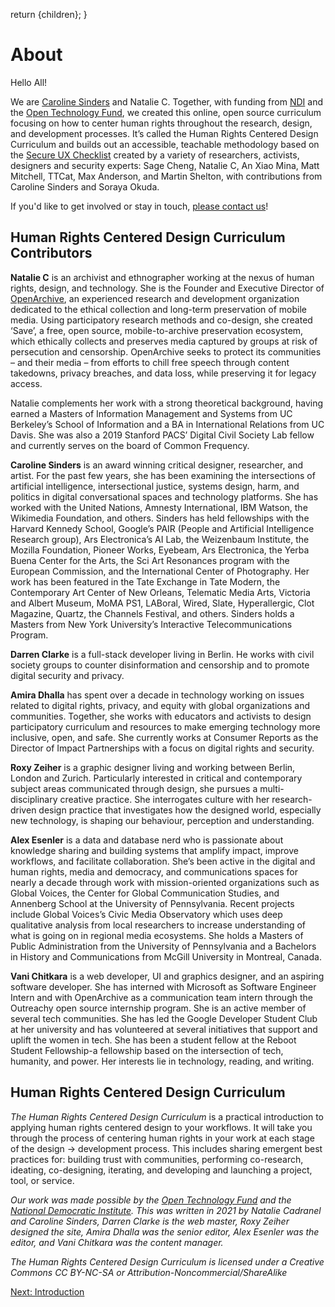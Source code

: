 
  return <MDXProvider components={uac().components()}>{children}</MDXProvider>;
}

[comment]: # "↓↓↓ Editable ↓↓↓"

# About

Hello All!

We are [Caroline Sinders](https://carolinesinders.com/) and Natalie C. Together, with funding from [NDI](https://www.ndi.org/) and the [Open Technology Fund](https://www.opentech.fund/), we created this online, open source curriculum focusing on how to center human rights throughout the research, design, and development processes. It’s called the Human Rights Centered Design Curriculum and builds out an accessible, teachable methodology based on the [Secure UX Checklist](/s/Secure-UX-Checklist.pdf) created by a variety of researchers, activists, designers and security experts: Sage Cheng, Natalie C, An Xiao Mina, Matt Mitchell, TTCat, Max Anderson, and Martin Shelton, with contributions from Caroline Sinders and Soraya Okuda.

If you'd like to get involved or stay in touch, [please contact us](mailto:secure.ux@gmail.com)!

## Human Rights Centered Design Curriculum Contributors

**Natalie C** is an archivist and ethnographer working at the nexus of human rights, design, and technology. She is the Founder and Executive Director of [OpenArchive](https://open-archive.org/), an experienced research and development organization dedicated to the ethical collection and long-term preservation of mobile media. Using participatory research methods and co-design, she created ‘Save’, a free, open source, mobile-to-archive preservation ecosystem, which ethically collects and preserves media captured by groups at risk of persecution and censorship. OpenArchive seeks to protect its communities – and their media – from efforts to chill free speech through content takedowns, privacy breaches, and data loss, while preserving it for legacy access.

Natalie complements her work with a strong theoretical background, having earned a Masters of Information Management and Systems from UC Berkeley’s School of Information and a BA in International Relations from UC Davis. She was also a 2019 Stanford PACS’ Digital Civil Society Lab fellow and currently serves on the board of Common Frequency.

**Caroline Sinders** is an award winning critical designer, researcher, and artist. For the past few years, she has been examining the intersections of artificial intelligence, intersectional justice, systems design, harm, and politics in digital conversational spaces and technology platforms. She has worked with the United Nations, Amnesty International, IBM Watson, the Wikimedia Foundation, and others. Sinders has held fellowships with the Harvard Kennedy School, Google’s PAIR (People and Artificial Intelligence Research group), Ars Electronica’s AI Lab, the Weizenbaum Institute, the Mozilla Foundation, Pioneer Works, Eyebeam, Ars Electronica, the Yerba Buena Center for the Arts, the Sci Art Resonances program with the European Commission, and the International Center of Photography. Her work has been featured in the Tate Exchange in Tate Modern, the Contemporary Art Center of New Orleans, Telematic Media Arts, Victoria and Albert Museum, MoMA PS1, LABoral, Wired, Slate, Hyperallergic, Clot Magazine, Quartz, the Channels Festival, and others. Sinders holds a Masters from New York University’s Interactive Telecommunications Program.

**Darren Clarke** is a full-stack developer living in Berlin. He works with civil society groups to counter disinformation and censorship and to promote digital security and privacy.

**Amira Dhalla** has spent over a decade in technology working on issues related to digital rights, privacy, and equity with global organizations and communities. Together, she works with educators and activists to design participatory curriculum and resources to make emerging technology more inclusive, open, and safe. She currently works at Consumer Reports as the Director of Impact Partnerships with a focus on digital rights and security.

**Roxy Zeiher** is a graphic designer living and working between Berlin, London and Zurich. Particularly interested in critical and contemporary subject areas communicated through design, she pursues a multi-disciplinary creative practice. She interrogates culture with her research-driven design practice that investigates how the designed world, especially new technology, is shaping our behaviour, perception and understanding.

**Alex Esenler** is a data and database nerd who is passionate about knowledge sharing and building systems that amplify impact, improve workflows, and facilitate collaboration. She’s been active in the digital and human rights, media and democracy, and communications spaces for nearly a decade through work with mission-oriented organizations such as Global Voices, the Center for Global Communication Studies, and Annenberg School at the University of Pennsylvania. Recent projects include Global Voices’s Civic Media Observatory which uses deep qualitative analysis from local researchers to increase understanding of what is going on in regional media ecosystems. She holds a Masters of Public Administration from the University of Pennsylvania and a Bachelors in History and Communications from McGill University in Montreal, Canada.

**Vani Chitkara** is a web developer, UI and graphics designer, and an aspiring software developer. She has interned with Microsoft as Software Engineer Intern and with OpenArchive as a communication team intern through the Outreachy open source internship program. She is an active member of several tech communities. She has led the Google Developer Student Club at her university and has volunteered at several initiatives that support and uplift the women in tech. She has been a student fellow at the Reboot Student Fellowship-a fellowship based on the intersection of tech, humanity, and power. Her interests lie in technology, reading, and writing.

## Human Rights Centered Design Curriculum

_The Human Rights Centered Design Curriculum_ is a practical introduction to applying human rights centered design to your workflows. It will take you through the process of centering human rights in your work at each stage of the design → development process. This includes sharing emergent best practices for: building trust with communities, performing co-research, ideating, co-designing, iterating, and developing and launching a project, tool, or service.

_Our work was made possible by the [Open Technology Fund](https://www.opentech.fund/) and the [National Democratic Institute](https://www.ndi.org/). This was written in 2021 by Natalie Cadranel and Caroline Sinders, Darren Clarke is the web master, Roxy Zeiher designed the site, Amira Dhalla was the senior editor, Alex Esenler was the editor, and Vani Chitkara was the content manager._

_The Human Rights Centered Design Curriculum is licensed under a Creative Commons CC BY-NC-SA or Attribution-Noncommercial/ShareAlike_

[Next: Introduction](/introduction/intro)
